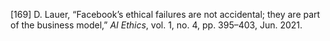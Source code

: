 \[169\]	D. Lauer, “Facebook’s ethical failures are not accidental; they are part of the business model,” *AI Ethics*, vol. 1, no. 4, pp. 395–403, Jun. 2021\.